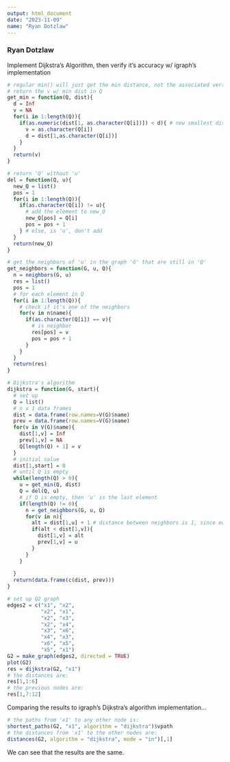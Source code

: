 ```yaml
---
output: html_document
date: "2023-11-09"
name: "Ryan Dotzlaw"
---
```


### Ryan Dotzlaw

Implement Dijkstra's Algorithm, then verify it's accuracy w/ igraph's implementation

```r
# regular min() will just get the min distance, not the associated vertex
# return the v w/ min dist in Q
get_min = function(Q, dist){
  d = Inf
  v = NA
  for(i in 1:length(Q)){
    if(as.numeric(dist[1, as.character(Q[i])]) < d){ # new smallest distance
      v = as.character(Q[i])
      d = dist[1,as.character(Q[i])]
    }
  }
  return(v)
}

# return 'Q' without 'u'
del = function(Q, u){
  new_Q = list()
  pos = 1
  for(i in 1:length(Q)){
    if(as.character(Q[i]) != u){
      # add the element to new_Q
      new_Q[pos] = Q[i]
      pos = pos + 1
    } # else, is 'u', don't add
  }
  return(new_Q)
}

# get the neighbors of 'u' in the graph 'G' that are still in 'Q'
get_neighbors = function(G, u, Q){
  n = neighbors(G, u)
  res = list()
  pos = 1
  # for each element in Q
  for(i in 1:length(Q)){
    # check if it's one of the neighbors
    for(v in n$name){
      if(as.character(Q[i]) == v){
        # is neighbor
        res[pos] = v
        pos = pos + 1
      }
    }
  }
  return(res)
}

# Dijkstra's algorithm
dijkstra = function(G, start){
  # set up
  Q = list()
  # n x 1 data frames
  dist = data.frame(row.names=V(G)$name)
  prev = data.frame(row.names=V(G)$name)
  for(v in V(G)$name){
    dist[1,v] = Inf
    prev[1,v] = NA
    Q[length(Q) + 1] = v
  }
  # initial value
  dist[1,start] = 0
  # until Q is empty
  while(length(Q) > 0){
    u = get_min(Q, dist)
    Q = del(Q, u)
    # if Q is empty, then 'u' is the last element
    if(length(Q) != 0){
      n = get_neighbors(G, u, Q)
      for(v in n){
        alt = dist[1,u] + 1 # distance between neighbors is 1, since edges un-weighted
        if(alt < dist[1,v]){
          dist[1,v] = alt
          prev[1,v] = u
        }
      }
    }
    
  }
  return(data.frame(c(dist, prev)))
}
```

```r
# set up Q2 graph
edges2 = c("x1", "x2",
           "x2", "x1",
           "x2", "x3",
           "x2", "x4",
           "x3", "x6",
           "x4", "x3",
           "x6", "x5",
           "x5", "x1")
G2 = make_graph(edges2, directed = TRUE)
plot(G2)
res = dijkstra(G2, "x1")
# the distances are:
res[1,1:6]
# the previous nodes are:
res[1,7:12]
```
Comparing the results to igraph's Dijkstra's algorithm implementation...

```r
# the paths from 'x1' to any other node is:
shortest_paths(G2, "x1", algorithm = "dijkstra")$vpath
# the distances from 'x1' to the other nodes are:
distances(G2, algorithm = "dijkstra", mode = "in")[,1]
```
We can see that the results are the same.

